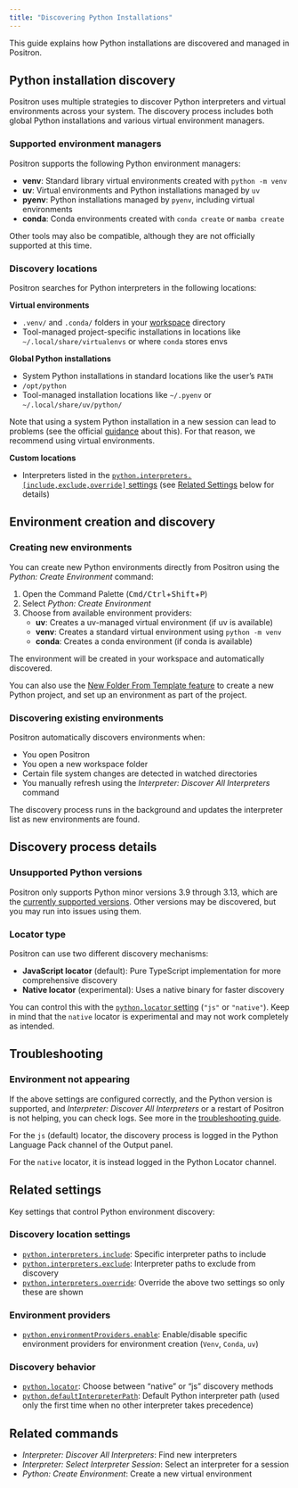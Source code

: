 ```yaml
---
title: "Discovering Python Installations"
---
```


This guide explains how Python installations are discovered and managed in Positron.

## Python installation discovery

Positron uses multiple strategies to discover Python interpreters and virtual environments across your system.
The discovery process includes both global Python installations and various virtual environment managers.

### Supported environment managers

Positron supports the following Python environment managers:

* **venv**: Standard library virtual environments created with `python -m venv`
* **uv**: Virtual environments and Python installations managed by `uv`
* **pyenv**: Python installations managed by `pyenv`, including virtual environments
* **conda**: Conda environments created with `conda create` or `mamba create`

Other tools may also be compatible, although they are not officially supported at this time.

### Discovery locations

Positron searches for Python interpreters in the following locations:

**Virtual environments**

* `.venv/` and `.conda/` folders in your [workspace](https://code.visualstudio.com/docs/editing/workspaces/workspaces#_singlefolder-workspaces) directory
* Tool-managed project-specific installations in locations like `~/.local/share/virtualenvs` or where `conda` stores envs

**Global Python installations**

* System Python installations in standard locations like the user's `PATH`
* `/opt/python`
* Tool-managed installation locations like `~/.pyenv` or ` ~/.local/share/uv/python/`

Note that using a system Python installation in a new session can lead to problems (see the official [guidance](https://packaging.python.org/en/latest/specifications/externally-managed-environments/) about this).
For that reason, we recommend using virtual environments.

**Custom locations**

* Interpreters listed in the [`python.interpreters.[include,exclude,override]` settings](positron://settings/python.interpreters.include) (see [Related Settings](#related-settings) below for details)

## Environment creation and discovery

### Creating new environments

You can create new Python environments directly from Positron using the _Python: Create Environment_ command:

1. Open the Command Palette (<kbd>Cmd/Ctrl</kbd>+<kbd>Shift</kbd>+<kbd>P</kbd>)
2. Select _Python: Create Environment_
3. Choose from available environment providers:
   - **uv**: Creates a uv-managed virtual environment (if uv is available)
   - **venv**: Creates a standard virtual environment using `python -m venv`
   - **conda**: Creates a conda environment (if conda is available)

The environment will be created in your workspace and automatically discovered.

You can also use the [New Folder From Template feature](folder-templates.qmd#new-folder-from-template) to create a new Python project, and set up an environment as part of the project.

### Discovering existing environments

Positron automatically discovers environments when:

- You open Positron
- You open a new workspace folder
- Certain file system changes are detected in watched directories
- You manually refresh using the _Interpreter: Discover All Interpreters_ command

The discovery process runs in the background and updates the interpreter list as new environments are found.

## Discovery process details

### Unsupported Python versions

Positron only supports Python minor versions 3.9 through 3.13, which are the [currently supported versions](https://devguide.python.org/versions/).
Other versions may be discovered, but you may run into issues using them.

### Locator type

Positron can use two different discovery mechanisms:

* **JavaScript locator** (default): Pure TypeScript implementation for more comprehensive discovery
* **Native locator** (experimental): Uses a native binary for faster discovery

You can control this with the [`python.locator` setting](positron://settings/python.locator) (`"js"` or `"native"`).
Keep in mind that the `native` locator is experimental and may not work completely as intended.

## Troubleshooting

### Environment not appearing

If the above settings are configured correctly, and the Python version is supported, and _Interpreter: Discover All Interpreters_ or a restart of Positron is not helping, you can check logs. See more in the [troubleshooting guide](troubleshooting.qmd).

For the `js` (default) locator, the discovery process is logged in the Python Language Pack channel of the Output panel.

For the `native` locator, it is instead logged in the Python Locator channel.

## Related settings

Key settings that control Python environment discovery:

### Discovery location settings
* [`python.interpreters.include`](positron://settings/python.interpreters.include): Specific interpreter paths to include
* [`python.interpreters.exclude`](positron://settings/python.interpreters.exclude): Interpreter paths to exclude from discovery
* [`python.interpreters.override`](positron://settings/python.interpreters.override): Override the above two settings so only these are shown

### Environment providers
* [`python.environmentProviders.enable`](positron://settings/python.environmentProviders.enable): Enable/disable specific environment providers for environment creation (`Venv`, `Conda`, `uv`)

### Discovery behavior
* [`python.locator`](positron://settings/python.locator): Choose between "native" or "js" discovery methods
* [`python.defaultInterpreterPath`](positron://settings/python.defaultInterpreterPath): Default Python interpreter path (used only the first time when no other interpreter takes precedence)

## Related commands

* _Interpreter: Discover All Interpreters_: Find new interpreters
* _Interpreter: Select Interpreter Session_: Select an interpreter for a session
* _Python: Create Environment_: Create a new virtual environment

